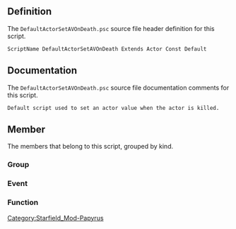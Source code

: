 {{Script_Object_Summary
| title = DefaultActorSetAVOnDeath
| name = [[SFM:Script-DefaultActorSetAVOnDeath|DefaultActorSetAVOnDeath]]
| extends = [[SFM:Script-Actor|Actor]] → [[SFM:Script-ObjectReference|ObjectReference]] → [[SFM:Script-Form|Form]] → [[SFM:Script-ScriptObject|ScriptObject]]
| flags = Const, Default
}}


== Definition ==
The <code>DefaultActorSetAVOnDeath.psc</code> source file header definition for this script.

<source lang="papyrus">
ScriptName DefaultActorSetAVOnDeath Extends Actor Const Default
</source>


== Documentation ==
The <code>DefaultActorSetAVOnDeath.psc</code> source file documentation comments for this script.

<source>
Default script used to set an actor value when the actor is killed.
</source>


== Member ==
The members that belong to this script, grouped by kind.

=== Group ===
{{Script_Object_Member_Summary
| title = Required_Properties
| script = [[SFM:Script-DefaultActorSetAVOnDeath|DefaultActorSetAVOnDeath]]
| name = [[SFM:Script-DefaultActorSetAVOnDeath/Required_Properties|Required_Properties]]
| kind = Group
}}

{{Script_Object_Member_Summary
| title = Optional_Properties
| script = [[SFM:Script-DefaultActorSetAVOnDeath|DefaultActorSetAVOnDeath]]
| name = [[SFM:Script-DefaultActorSetAVOnDeath/Optional_Properties|Optional_Properties]]
| kind = Group
}}

{{Script_Object_Member_Summary
| title = Debug_Properties
| script = [[SFM:Script-DefaultActorSetAVOnDeath|DefaultActorSetAVOnDeath]]
| name = [[SFM:Script-DefaultActorSetAVOnDeath/Debug_Properties|Debug_Properties]]
| kind = Group
}}

=== Event ===
{{Script_Object_Member_Summary
| title = OnDeath
| script = [[SFM:Script-DefaultActorSetAVOnDeath|DefaultActorSetAVOnDeath]]
| name = [[SFM:Script-DefaultActorSetAVOnDeath/OnDeath|OnDeath]]
| kind = Event
| parameters = ObjectReference akKiller
}}

{{Script_Object_Member_Summary
| title = OnDying
| script = [[SFM:Script-DefaultActorSetAVOnDeath|DefaultActorSetAVOnDeath]]
| name = [[SFM:Script-DefaultActorSetAVOnDeath/OnDying|OnDying]]
| kind = Event
| parameters = ObjectReference akKiller
}}

=== Function ===
{{Script_Object_Member_Summary
| title = ProcessDeathEvent
| script = [[SFM:Script-DefaultActorSetAVOnDeath|DefaultActorSetAVOnDeath]]
| name = [[SFM:Script-DefaultActorSetAVOnDeath/ProcessDeathEvent|ProcessDeathEvent]]
| kind = Function
| parameters = ObjectReference akKiller
}}


[[Category:Starfield_Mod-Papyrus]]
